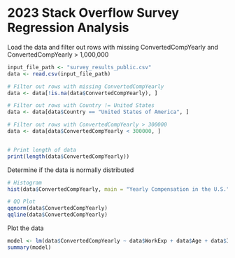 # 2023 Stack Overflow Survey Regression Analysis

Load the data and filter out rows with missing ConvertedCompYearly and ConvertedCompYearly > 1,000,000
```r
input_file_path <- "survey_results_public.csv"
data <- read.csv(input_file_path)

# Filter out rows with missing ConvertedCompYearly
data <- data[!is.na(data$ConvertedCompYearly), ]

# Filter out rows with Country != United States
data <- data[data$Country == "United States of America", ]

# Filter out rows with ConvertedCompYearly > 300000
data <- data[data$ConvertedCompYearly < 300000, ]


# Print length of data
print(length(data$ConvertedCompYearly))
```


Determine if the data is normally distributed
```r
# Histogram
hist(data$ConvertedCompYearly, main = "Yearly Compensation in the U.S.", xlab = "Yearly Compensation in the U.S.")

# QQ Plot
qqnorm(data$ConvertedCompYearly)
qqline(data$ConvertedCompYearly)
```

Plot the data
```r
model <- lm(data$ConvertedCompYearly ~ data$WorkExp + data$Age + data$ICorPM + data$YearsCodePro)
summary(model)
```
